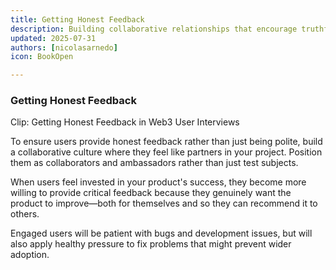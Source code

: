 ```yaml
---
title: Getting Honest Feedback
description: Building collaborative relationships that encourage truthful user insights
updated: 2025-07-31
authors: [nicolasarnedo]
icon: BookOpen

---
```


### Getting Honest Feedback

Clip: Getting Honest Feedback in Web3 User Interviews

To ensure users provide honest feedback rather than just being polite, build a collaborative culture where they feel like partners in your project. Position them as collaborators and ambassadors rather than just test subjects.

When users feel invested in your product's success, they become more willing to provide critical feedback because they genuinely want the product to improve—both for themselves and so they can recommend it to others.

Engaged users will be patient with bugs and development issues, but will also apply healthy pressure to fix problems that might prevent wider adoption.
